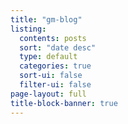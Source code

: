 ```yaml
---
title: "gm-blog"
listing:
  contents: posts
  sort: "date desc"
  type: default
  categories: true
  sort-ui: false
  filter-ui: false
page-layout: full
title-block-banner: true
---
```


<!-- __terminal, python interpreter, jupyter interpreter $\to$ ls_gmgu env.__ -->
